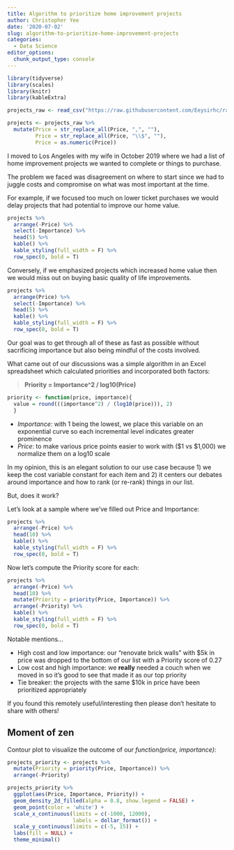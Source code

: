 ```yaml
---
title: Algorithm to prioritize home improvement projects
author: Christopher Yee
date: '2020-07-02'
slug: algorithm-to-prioritize-home-improvement-projects
categories:
  - Data Science
editor_options: 
  chunk_output_type: console
---
```




```r
library(tidyverse)
library(scales)
library(knitr)
library(kableExtra)

projects_raw <- read_csv("https://raw.githubusercontent.com/Eeysirhc/random_datasets/master/project_list.csv")

projects <- projects_raw %>% 
  mutate(Price = str_replace_all(Price, ",", ""),
         Price = str_replace_all(Price, "\\$", ""),
         Price = as.numeric(Price)) 
```

I moved to Los Angeles with my wife in October 2019 where we had a list of home improvement projects we wanted to complete or things to purchase. 

The problem we faced was disagreement on where to start since we had to juggle costs and compromise on what was most important at the time.

For example, if we focused too much on lower ticket purchases we would delay projects that had potential to improve our home value.

```r
projects %>% 
  arrange(-Price) %>% 
  select(-Importance) %>% 
  head(5) %>% 
  kable() %>% 
  kable_styling(full_width = F) %>% 
  row_spec(0, bold = T)
```

Conversely, if we emphasized projects which increased home value then we would miss out on buying basic quality of life improvements.

```r
projects %>% 
  arrange(Price) %>% 
  select(-Importance) %>% 
  head(5) %>% 
  kable() %>% 
  kable_styling(full_width = F) %>% 
  row_spec(0, bold = T)
```

Our goal was to get through all of these as fast as possible without sacrificing importance but also being mindful of the costs involved.

What came out of our discussions was a simple algorithm in an Excel spreadsheet which calculated priorities and incorporated both factors:

> __Priority = Importance^2 / log10(Price)__

```r
priority <- function(price, importance){
  value = round(((importance^2) / (log10(price))), 2)
  }
```

* _Importance_: with 1 being the lowest, we place this variable on an exponential curve so each incremental level indicates greater prominence
* _Price_: to make various price points easier to work with (\$1 vs \$1,000) we normalize them on a log10 scale

In my opinion, this is an elegant solution to our use case because 1) we keep the cost variable constant for each item and 2) it centers our debates around importance and how to rank (or re-rank) things in our list.

But, does it work? 

Let's look at a sample where we've filled out Price and Importance: 
```r
projects %>%
  arrange(-Price) %>% 
  head(10) %>% 
  kable() %>% 
  kable_styling(full_width = F) %>% 
  row_spec(0, bold = T)
```

Now let's compute the Priority score for each:
```r
projects %>%
  arrange(-Price) %>% 
  head(10) %>% 
  mutate(Priority = priority(Price, Importance)) %>% 
  arrange(-Priority) %>% 
  kable() %>% 
  kable_styling(full_width = F) %>% 
  row_spec(0, bold = T)
```

Notable mentions...

* High cost and low importance: our "renovate brick walls" with \$5k in price was dropped to the bottom of our list with a Priority score of 0.27
* Low cost and high importance: we **really** needed a couch when we moved in so it's good to see that made it as our top priority
* Tie breaker: the projects with the same \$10k in price have been prioritized appropriately

If you found this remotely useful/interesting then please don't hesitate to share with others!

## Moment of zen

Contour plot to visualize the outcome of our _function(price, importance)_:

<p>

```r
projects_priority <- projects %>% 
  mutate(Priority = priority(Price, Importance)) %>% 
  arrange(-Priority) 

projects_priority %>% 
  ggplot(aes(Price, Importance, Priority)) +
  geom_density_2d_filled(alpha = 0.8, show.legend = FALSE) +
  geom_point(color = 'white') +
  scale_x_continuous(limits = c(-1000, 12000),
                     labels = dollar_format()) +
  scale_y_continuous(limits = c(-5, 15)) +
  labs(fill = NULL) +
  theme_minimal()
```




